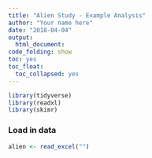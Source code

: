 ```yaml
---
title: "Alien Study - Example Analysis"
author: "Your name here"
date: "2018-04-04"
output:
  html_document:
code_folding: show
toc: yes
toc_float:
  toc_collapsed: yes
---
```

  

```r
library(tidyverse)
library(readxl)
library(skimr)
```

### Load in data

```r
alien <- read_excel("")
```


